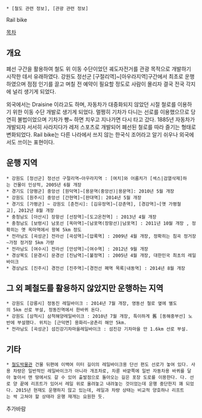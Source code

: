  * [철도 관련 정보], [관광 관련 정보]

Rail bike

[[목차]]
== 개요 ==
폐선 구간을 활용하여 철도 위 이동 수단이었던 궤도자전거를 관광 목적으로 개발하기 시작한 데서 유래하였다. 강원도 정선군 [구절리역]~[아우라지역]구간에서 최초로 운행하였으며 점점 인기를 끌고 며칠 전 예약이 필요할 정도로 사람이 몰리자 결국 전국 각지에 널리 생기게 되었다.

외국에서는 Draisine 이라고도 하며, 자동차가 대중화되지 않았던 시절 철로를 이용하기 위한 이동 수단 개발로 생기게 되었다. 멀쩡히 기차가 다니는 선로를 이용했으므로 당연히 불법이었으며 기차가 빵~ 하면 치우고 지나가면 다시 타고 갔다. 1885년 자동차가 개발되자 서서히 사라지다가 레저 스포츠로 개발되어 폐선된 철로를 따라 즐기는 형태로 변화되었다.  Rail bike는 다른 나라에서 쓰지 않는 한국식 조어라고 알기 쉬우나 외국에서도 쓰이는 표현이다.

== 운행 지역 ==
 * 강원도 [정선군] 정선선 구절리역~아우라지역 : [여치]와 어름치가 [섹스|검열삭제]하는 건물이 인상적, 2005년 6월 개장
 * 경기도 [양평군] 중앙선 [원덕역]~[용문역(중앙선)|용문역]: 2010년 5월 개장
 * 강원도 [원주시] 중앙선 [간현역]~[판대역]: 2014년 5월 개장
 * 경기도 [가평군] ~ 강원도 [춘천시]: [김유정역]~[강촌역], [경강역]~[옛 가평철교], 2012년 8월 개장
 * 충청남도 [아산시] 장항선 [선장역]~[도고온천역] : 2013년 4월 개장
 * 충청남도 [보령시] 남포선 [옥마역]~[남포역(장항선)|남포역] : 2011년 10월 개장 , 정확히는 옛 옥마역에서 왕복 5km 정도
 * 전라남도 [곡성군] 전라선 [곡성역]~[압록역] : 2009년 4월 개장, 정확히는 침곡 정거장~가정 정거장 5km 가량
 * 전라남도 [여수시] 전라선 [만성역]~[여수역] : 2012년 9월 개장
 * 경상북도 [문경시] 문경선 [진남역]~[불정역] : 2005년 4월 개장, 대한민국 최초의 레일바이크
 * 경상남도 [진주시] 경전선 [진주역]~[경전선 폐역 목록|내동역] : 2014년 8월 개장

== 그 외 폐철도를 활용하지 않았지만 운행하는 지역 ==
 * 강원도 [강릉시] 정동진 레일바이크 : 2014년 7월 개장, 영동선 철로 옆에 별도의 5km 선로 부설, 정동진역에서 한바퀴 돈다.
 * 강원도 [삼척시] 삼척해양레일바이크 : 2010년 7월 개장, 특이하게 舊 [동해중부선] 노반에 부설했다. 위치는 [근덕면] 용화리~궁촌리 해안 5km.
 * 전라남도 [곡성군] 섬진강기차마을레일바이크 : 섬진강 기차마을 안 1.6km 선로 부설.

== 기타 ==
 * [[철도박물관]] 건물 뒤편에 이백여 미터 길이의 레일바이크용 단선 편도 선로가 놓여 있다. 사용 차량은 일반적인 레일바이크가 아니라 개조차로, 차륜 바깥쪽에 일반 자동차용 바퀴를 달아 놓아서 맨 땅에서도 갈 수 있어 출발점으로 돌아오는 길은 포장 도로를 이용한다. 다. 선로 양 끝에 리프트가 있어서 레일 위로 올려놓고 내려놓는 것이었는데 운행 중단한지 꽤 되었다. 2015년 현재도 운행하지 않고 있는데, 레일과 차량 상태는 비교적 양호하나 리프트는 싹 고쳐야 할 상태라 운행 재개는 요원한 듯.

추가바람
